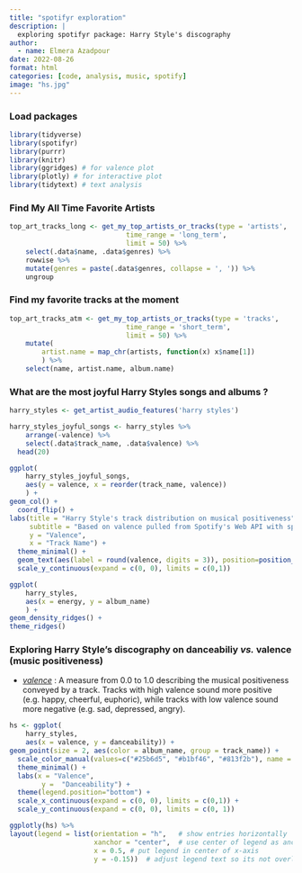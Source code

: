 ```yaml
---
title: "spotifyr exploration"
description: |
  exploring spotifyr package: Harry Style's discography  
author:
  - name: Elmera Azadpour
date: 2022-08-26
format: html
categories: [code, analysis, music, spotify]
image: "hs.jpg"
---
```


### Load packages

```r
library(tidyverse)
library(spotifyr)
library(purrr)
library(knitr)
library(ggridges) # for valence plot 
library(plotly) # for interactive plot
library(tidytext) # text analysis
```

### Find My All Time Favorite Artists
```r
top_art_tracks_long <- get_my_top_artists_or_tracks(type = 'artists', 
                             time_range = 'long_term', 
                             limit = 50) %>% 
    select(.data$name, .data$genres) %>% 
    rowwise %>% 
    mutate(genres = paste(.data$genres, collapse = ', ')) %>% 
    ungroup 
```

### Find my favorite tracks at the moment
```r
top_art_tracks_atm <- get_my_top_artists_or_tracks(type = 'tracks', 
                             time_range = 'short_term', 
                             limit = 50) %>% 
    mutate(
        artist.name = map_chr(artists, function(x) x$name[1])
        ) %>% 
    select(name, artist.name, album.name) 
```

### What are the most joyful Harry Styles songs and albums ?
```r
harry_styles <- get_artist_audio_features('harry styles')

harry_styles_joyful_songs <- harry_styles %>% 
    arrange(-valence) %>% 
    select(.data$track_name, .data$valence) %>% 
  head(20)

ggplot(
    harry_styles_joyful_songs, 
    aes(y = valence, x = reorder(track_name, valence))
    ) + 
geom_col() +
  coord_flip() + 
labs(title = "Harry Style's track distribution on musical positiveness", 
     subtitle = "Based on valence pulled from Spotify's Web API with spotifyr",
     y = "Valence",
     x = "Track Name") +
  theme_minimal() +
  geom_text(aes(label = round(valence, digits = 3)), position=position_dodge(width=1.0), hjust= -0.30, size=3) +
  scale_y_continuous(expand = c(0, 0), limits = c(0,1)) 

ggplot(
    harry_styles, 
    aes(x = energy, y = album_name)
    ) + 
geom_density_ridges() + 
theme_ridges() 
```

### Exploring Harry Style's discography on danceabiliy *vs.* valence (music positiveness)
-   [*valence*](https://community.spotify.com/t5/Spotify-for-Developers/Valence-as-a-measure-of-happiness/td-p/4385221) : A measure from 0.0 to 1.0 describing the musical positiveness conveyed by a track. Tracks with high valence sound more positive (e.g. happy, cheerful, euphoric), while tracks with low valence sound more negative (e.g. sad, depressed, angry).

```r
hs <- ggplot(
    harry_styles, 
    aes(x = valence, y = danceability)) + 
geom_point(size = 2, aes(color = album_name, group = track_name)) +
  scale_color_manual(values=c("#25b6d5", "#b1bf46", "#813f2b"), name = "Album Name") +
  theme_minimal() +
  labs(x = "Valence",
        y =  "Danceability") +
  theme(legend.position="bottom") +
  scale_x_continuous(expand = c(0, 0), limits = c(0,1)) + 
  scale_y_continuous(expand = c(0, 0), limits = c(0, 1))

ggplotly(hs) %>% 
layout(legend = list(orientation = "h",   # show entries horizontally
                     xanchor = "center",  # use center of legend as anchor
                     x = 0.5, # put legend in center of x-axis
                     y = -0.15))  # adjust legend text so its not overlapping with x-axis        
```

